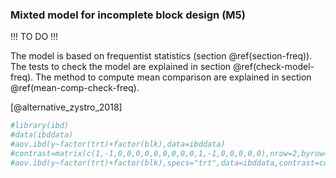 ### Mixted model for incomplete block design (**M5**) {#ibd-model}

!!! TO DO !!!

The model is based on frequentist statistics (section \@ref(section-freq)).
The tests to check the model are explained in section \@ref(check-model-freq).
The method to compute mean comparison are explained in section \@ref(mean-comp-check-freq).


[@alternative_zystro_2018]


```r
#library(ibd)
#data(ibddata)
#aov.ibd(y~factor(trt)+factor(blk),data=ibddata)
#contrast=matrix(c(1,-1,0,0,0,0,0,0,0,0,0,1,-1,0,0,0,0,0),nrow=2,byrow=TRUE)
#aov.ibd(y~factor(trt)+factor(blk),specs="trt",data=ibddata,contrast=contrast)
```
